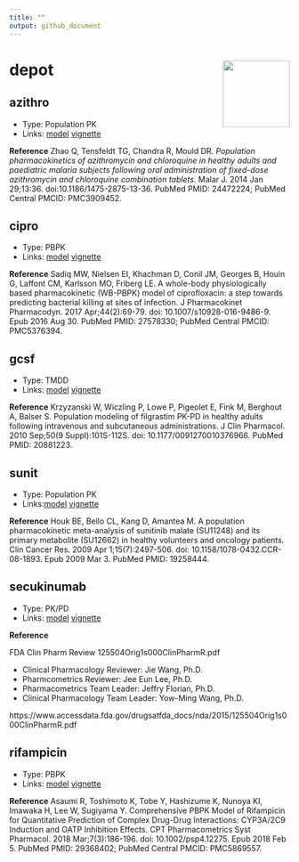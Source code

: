 ```yaml
---
title: ""
output: github_document
---
```

# depot <img src = "vignette/img/mrgsolve_hex.png" align="right" width="120px"></img>

## azithro 

- Type: Population PK
- Links: [model](pkg/inst/models/azithro.cpp) [vignette](vignette/azithro.md)

__Reference__
Zhao Q, Tensfeldt TG, Chandra R, Mould DR. _Population 
pharmacokinetics of azithromycin and chloroquine in healthy adults and paediatric
malaria subjects following oral administration of fixed-dose azithromycin and 
chloroquine combination tablets_. Malar J. 2014 Jan 29;13:36. 
doi:10.1186/1475-2875-13-36. PubMed PMID: 24472224; PubMed Central 
PMCID: PMC3909452.


## cipro 
- Type: PBPK
- Links: [model](pkg/inst/models/cipro.cpp) [vignette](vignette/cipro.md)

__Reference__
Sadiq MW, Nielsen EI, Khachman D, Conil JM, Georges B, Houin G, Laffont CM,
Karlsson MO, Friberg LE. A whole-body physiologically based pharmacokinetic
(WB-PBPK) model of ciprofloxacin: a step towards predicting bacterial killing at 
sites of infection. J Pharmacokinet Pharmacodyn. 2017 Apr;44(2):69-79. doi:
10.1007/s10928-016-9486-9. Epub 2016 Aug 30. PubMed PMID: 27578330; PubMed
Central PMCID: PMC5376394.

## gcsf

- Type: TMDD
- Links: [model](pkg/inst/models/gcsf.cpp) [vignette](vignette/gcsf.md)

__Reference__
Krzyzanski W, Wiczling P, Lowe P, Pigeolet E, Fink M, Berghout A, Balser S.
Population modeling of filgrastim PK-PD in healthy adults following intravenous
and subcutaneous administrations. J Clin Pharmacol. 
2010 Sep;50(9 Suppl):101S-112S. doi: 10.1177/0091270010376966. 
PubMed PMID: 20881223.

## sunit

- Type: Population PK
- Links:[model](pkg/inst/models/sunit.cpp) [vignette](vignette/sunit.md)

__Reference__
Houk BE, Bello CL, Kang D, Amantea M. A population pharmacokinetic
meta-analysis of sunitinib malate (SU11248) and its primary metabolite
(SU12662) in healthy volunteers and oncology patients. Clin Cancer Res. 
2009 Apr 1;15(7):2497-506. doi: 10.1158/1078-0432.CCR-08-1893. Epub 2009 
Mar 3. PubMed PMID: 19258444.

## secukinumab

- Type: PK/PD
- Links: [model](pkg/inst/models/secukinumab.cpp) [vignette](vignette/secukinumab.md)

__Reference__

FDA Clin Pharm Review 125504Orig1s000ClinPharmR.pdf

  - Clinical Pharmacology Reviewer: Jie Wang, Ph.D.
  - Pharmcometrics Reviewer: Jee Eun Lee, Ph.D.
  - Pharmacometrics Team Leader: Jeffry Florian, Ph.D.
  - Clinical Pharmacology Team Leader: Yow-Ming Wang, Ph.D.
  
https://www.accessdata.fda.gov/drugsatfda_docs/nda/2015/125504Orig1s000ClinPharmR.pdf

## rifampicin

- Type: PBPK
- Links: [model](pkg/inst/models/rifampicin.cpp) [vignette](vignette/rifampicin.md)

__Reference__
Asaumi R, Toshimoto K, Tobe Y, Hashizume K, Nunoya KI, Imawaka H, Lee W,
Sugiyama Y. Comprehensive PBPK Model of Rifampicin for Quantitative Prediction of
Complex Drug-Drug Interactions: CYP3A/2C9 Induction and OATP Inhibition Effects. 
CPT Pharmacometrics Syst Pharmacol. 2018 Mar;7(3):186-196. doi:
10.1002/psp4.12275. Epub 2018 Feb 5. PubMed PMID: 29368402; PubMed Central PMCID:
PMC5869557.
